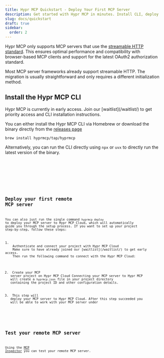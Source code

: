```yaml
---
title: Hypr MCP Quickstart - Deploy Your First MCP Server
description: Get started with Hypr MCP in minutes. Install CLI, deploy MCP servers with HTTP support, connect to Claude/ChatGPT. Step-by-step guide included.
slug: docs/quickstart
draft: true
sidebar:
  order: 2
---
```



Hypr MCP only supports MCP servers that use the [streamable HTTP standard](https://modelcontextprotocol.io/specification/draft/basic/transports#streamable-http).
This ensures optimal performance and compatibility with browser-based MCP clients and support for the latest OAuth2 authorization standard.

<Aside type="tip">
  Most MCP server frameworks already support streamable HTTP. The migration is
  usually straightforward and only requires a different initialization method.
</Aside>

## Install the Hypr MCP CLI

<Aside type="caution">
  Hypr MCP is currently in early access. Join our [waitlist](/waitlist/) to get
  priority access and CLI installation instructions.
</Aside>

You can either install the Hypr MCP CLI via Homebrew or download the binary directly from the [releases page](https://github.com/hyprmcp)

```shell
brew install hyprmcp/tap/hyprmcp
```

Alternatively, you can run the CLI directly using `npx` or `uvx` to directly run the latest version of the binary.

<Tabs>
  <TabItem label="npm">
    <Code lang="shell" code="npx @hyprmcp/hyprmcp@latest --help" />
  </TabItem>
  <TabItem label="pnpm">
    <Code lang="shell" code="pnpm dlx @hyprmcp/hyprmcp@latest --help" />
  </TabItem>
  <TabItem label="uvx" code="uvx @hyprmcp/hyprmcp@latest --help"></TabItem>
</Tabs>

## Deploy your first remote MCP server

You can also just run the single command `hyprmcp deploy` to deploy your MCP server to Hypr MCP Cloud,
which will automatically guide you through the setup process.
If you want to set up your project step-by-step, follow these steps:

<Steps>
1.  <Code code="hyprmcp login" lang="shell"></Code>
    Authenticate and connect your project with Hypr MCP Cloud
    Make sure to have already joined our [waitlist](/waitlist/) to get early access.
    Then run the following command to connect with the Hypr MCP Cloud:

2.  <Code code="hyprmcp connect" lang="shell"></Code>
    Create your MCP server project on Hypr MCP Cloud Connecting your MCP server
    to Hypr MCP will create a `hyprmcp.json` file in your project directory
    containing the project ID and other configuration details.

3.  <Code code="hyprmcp deploy" lang="shell"></Code>
    This step will deploy your MCP server to Hypr MCP Cloud.
    After this step succeeded you will be able to work with your MCP server under
    <Code code="https://<org>.hyprmcp.cloud/<project>/mcp"></Code>
</Steps>

## Test your remote MCP server

Using the [MCP Inspector](https://modelcontextprotocol.io/docs/tools/inspector) you can test your remote MCP server.

<Code code="npx @modelcontextprotocol/inspector" lang="shell"></Code>
